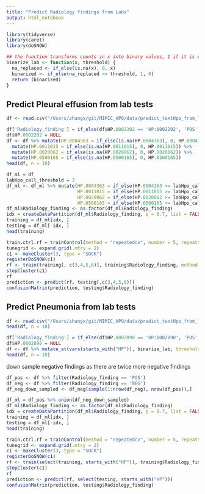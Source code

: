```yaml
---
title: "Predict Radiology findings from Labs"
output: html_notebook
---
```


```r
library(tidyverse)
library(caret)
library(doSNOW)
```


```r
## the function transforms counts in x into binary values, 1 if it is equal or above threshold, 0 otherwise (including missing values) 
binarize_lab <- function(x, threshold) {
  na_replaced <- if_else(is.na(x), 0, x)
  binarized <- if_else(na_replaced >= threshold, 1, 0)
  return (binarized)
}
```

## Predict Pleural effusion from lab tests 
```r
df <- read.csv("/Users/zhangx/git/MIMIC_HPO/data/predict_textHpo_from_labHpo/Pleural_effusion.csv", header = TRUE)
```

```r
df['Radiology_finding'] = if_else(df$HP.0002202 == 'HP:0002202', 'POS', 'NEG')
df$HP.0002202 = NULL
df <- df %>% mutate(HP.0004363 = if_else(is.na(HP.0004363), 0, HP.0004363)) %>%
  mutate(HP.0011015 = if_else(is.na(HP.0011015), 0, HP.0011015)) %>%
  mutate(HP.0020062 = if_else(is.na(HP.0020062), 0, HP.0020062)) %>%
  mutate(HP.0500165 = if_else(is.na(HP.0500165), 0, HP.0500165))
head(df, n = 10)
```

```r
df_ml = df
labHpo_call_threshold = 3
df_ml <- df_ml %>% mutate(HP.0004363 = if_else(HP.0004363 >= labHpo_call_threshold, 1, 0),
                          HP.0011015 = if_else(HP.0011015 >= labHpo_call_threshold, 1, 0),
                          HP.0020062 = if_else(HP.0020062 >= labHpo_call_threshold, 1, 0),
                          HP.0500165 = if_else(HP.0500165 >= labHpo_call_threshold, 1, 0))
df_ml$Radiology_finding <- as.factor(df_ml$Radiology_finding)
idx = createDataPartition(df_ml$Radiology_finding, p = 0.7, list = FALSE)
training = df_ml[idx, ]
testing = df_ml[-idx, ]
head(training)
```


```r
train.ctrl.rf = trainControl(method = "repeatedcv", number = 5, repeats = 3, savePredictions = T, search = "grid")
tunegrid <- expand.grid(.mtry = 2)
c1 <- makeCluster(3, type = "SOCK")
registerDoSNOW(c1)
rf <- train(training[, c(3,4,5,6)], training$Radiology_finding, method = "rf", trControl = train.ctrl.rf, tuneGrid = tunegrid)
stopCluster(c1)
rf
prediction <- predict(rf, testing[,c(3,4,5,6)])
confusionMatrix(prediction, testing$Radiology_finding)
```

## Predict Pneumonia from lab tests
```r
df <- read.csv("/Users/zhangx/git/MIMIC_HPO/data/predict_textHpo_from_labHpo/Pneumonia.csv", header = TRUE)
head(df, n = 10)
```
```r
df['Radiology_finding'] = if_else(df$HP.0002090 == 'HP:0002090', 'POS', 'NEG')
df$HP.0002090 = NULL
df <- df %>% mutate_at(vars(starts_with("HP")), binarize_lab, threshold = 3)
head(df, n = 10)
```

down sample negative findings as there are twice more negative findings
```r
df_pos <- df %>% filter(Radiology_finding == 'POS')
df_neg <- df %>% filter(Radiology_finding == 'NEG')
df_neg_down_sampled <- df_neg[sample(1:nrow(df_neg), nrow(df_pos)),]
```


```r
df_ml = df_pos %>% union(df_neg_down_sampled)
df_ml$Radiology_finding <- as.factor(df_ml$Radiology_finding)
idx = createDataPartition(df_ml$Radiology_finding, p = 0.7, list = FALSE)
training = df_ml[idx, ]
testing = df_ml[-idx, ]
head(training)
```


```r
train.ctrl.rf = trainControl(method = "repeatedcv", number = 5, repeats = 3, savePredictions = T, search = "grid")
tunegrid <- expand.grid(.mtry = 2)
c1 <- makeCluster(3, type = "SOCK")
registerDoSNOW(c1)
rf <- train(select(training, starts_with("HP")), training$Radiology_finding, method = "rf", trControl = train.ctrl.rf, tuneGrid = tunegrid)
stopCluster(c1)
rf
prediction <- predict(rf, select(testing, starts_with("HP")))
confusionMatrix(prediction, testing$Radiology_finding)
```


